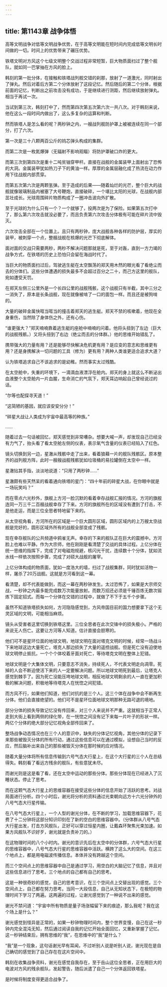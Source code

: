 ```yaml
---
---
---
```

title: 第1143章 战争体悟
---



高等文明战争对低等文明战争优势，在于高等文明能在短时间内完成低等文明长时间做的一切。时间上的优势带来了碾压优势。

铁塔文明对方风这个七级文明整个交战过程非常短暂，巨大物质面扫过了整个舰队，就如同一巴掌抽在方风的脸上。

韩刻的第一批分体，在接触和铁塔战列舰交错的刹那，放射了一道激光，同时射出了弹丸。然后对着后方第二个分体放射了这段记忆。然后随后的第二个分体，根据前面的记忆，判断出之前攻击没有成功，于是继续进行测距，然后继续放射弹丸。相当于再试一次。

当试到第三次，韩刻打中了，然而第四次第五次第六次一共八次。对于韩刻来说，他在这么一段时间内做出了，这么多复杂的运算和判断。

然而铁塔人是怎么看的呢？两秒钟之内，一艘战列舰防护罩上被被连续在同一个部分，打了六次。

第一次是三十八颗两百公斤的钨芯弹头构成的集群。

而第二次是一枚氮爆弹（无辐射不影响观瞄）将防护罩破口炸的更大。

而第三次到第四次是重十二吨贫铀穿甲杆。直接在战舰的金属装甲上面射出了恐怖的大洞。金属装甲犹如热刀子下的黄油一样。厚厚的金属层融化成了热流在动力作用下往战舰内部贯穿。

而第五次第六次是两颗氢弹。至于造成的后果——随着灿烂的光芒，整个巨大的战舰就像玻璃制品内被塞了大号鞭炮，直接破碎，一个堪比太阳的光球，在战舰内部茁壮成长。光球周围碎片物质构成了一圈冲击波向外扩散。

至于光球的为什么只有一个？一个就够了，投两次是为了保险。如果第五次打中了，那么第六次攻击就没必要了，而且负责第六次攻击分体极有可能在碎片流中毁灭。

六次攻击全部在一个位置上。且只有两秒钟，庞大战舰各种各样的防护层，厚实的装甲，被刺穿一个点，整艘战舰在核爆的光芒下彻底解体。

面对面的交战只需要两秒，两秒不解决问题那就是死，至于对轰，直到一方力竭的战争方式，在铁塔的历史上恐怕只会留在海战时代了。

当巨大的物质面扫过后，驾驶逃生艇在太空飘荡的郑天用木然的眼光看了看绝尘而去的分体们。这些分体遭遇的损失最多不会超过百分之二十，而己方这里的舰队，宛如遭受天罚。

在郑天左侧三公里外是一个长四公里的战舰残骸，这个战舰只有半截，其中三分之一消失了，原本是长条战舰，现在就像被啃了一口的面包一样。而且还是被狗啃的。

大量的破碎金属快哐当哐当的撞击着郑天的逃生艇。郑天不禁的咳嗽着，他现在全身重伤，当然除了身体伤之外，还有心伤。

“谁更强大？”郑天喃喃靠着逃生艇的座舱中喃喃的问着。他将头扭到了左边（巨大的战舰残骸。）又将头扭到了右边（绝尘而去的分体群。）他的思维开始错乱了。

携带强大的力量有用？还是能够尽快解决危机更有用？是应变的意志和思维更有用？还是身携解决一切问题的工具（修为）更有用？两种人类谁更适合追求大道？

认为铁塔追求自己不该追求的是幼稚。然而事实太过残酷。

在太空舱中，失重的环境下，一滴滴血液漂浮在舱内。郑天的身上就这么不断泌出血液整个太空舱内一片血腥，生命消亡的气氛下，郑天耳边响起自己曾经说过的话。

“尔等也配探寻天道！”

“这简陋的基因，就应该安安分分！”

“碎星大战让人类成为宇宙中最高等的种族。”

……

随着过去一句话被回忆，郑天感觉到非常嘈杂。想要大喊一声，却发现自己已经没有力气了，抬头看了看太空舱左侧的仪表，表示氧气含量的仪表已经陷入了红色。

镜头切换到另一边，星澈从残骸中走了出来，看着狼藉一片的舰队残骸区。原本整齐的战列舰方阵，此时一艘艘战舰残骸犹如垃圾桶的易拉罐倒在太空中一样。

星澈拈其手指，淡淡地说道：“只用了两秒钟……”

星澈颇有些天然呆的看着通向铁塔的星门：“四十年前的碎星大战，在你眼中就是一场玩笑吗？”

而在零点六光秒外，旗舰上方河一脸沉默的看着幸存战舰汇报的情况。方河的旗舰连同一万三千二百艘战舰幸存了下来。方河的旗舰所在的区域没有遭到了打击，不是他走运，而是三位全思者特地留下来的。

从太空视角看，方河所在的区域是一个巨大圆形区域，圆形区域内的上万艘太空战舰是完好的，圆形区域外所有的战舰全部变成了残骸。

现在幸存舰队的公共频道中鸦雀无声。幸存的下来的舰队正在巨大的震撼中。方河脸上也难以平静。作为大宗师，他在刚刚是看清楚了交战的具体过程。上亿分体在统一思维的指挥下，完成了对电磁炮规避，核闪光干扰，连续数十个分体，犹如流水线一样依次按照步骤，完成了对硕大战舰的屠宰。

上亿分体构成的物质面，犹如一度浩大的墙，扫过了战舰集群，同时犹如活物一样，屠杀了20万战舰。这就是方河看到这一幕。

看清楚，却不代表能做到，而这一幕在两秒钟发生。太过恐怖了，如果是大宗师交战，一秒钟之内最多能完成数万次能量放射。而数万招还必须是千锤百炼无数次锻炼下固定招式。而每一个分体在交错的过程中，就做了不下于五千个步骤。

虽然不知道铁塔损失如何，方河隐隐感觉到，方风帝国目前的国力想要拿下这个无灵区域的文明，可能相当麻烦。

镜头从受害者这里切换到铁塔这里。三位全思者在此次交锋中的损失极小。严格的来说无人伤亡。这要让方河等人知道。估计直接会胆寒的。

他们可不是星环位面的地球文明，地球文明在面对塔克文明的时候，经常一场战斗下来地球这边大量死亡，塔克人那边损失了大量的遥控战舰。但是死亡没有迫使地球文明停止抵抗，一个个个体咬着牙面对死亡，等待塔克文明在整体上犯错。

地球文明是个大集体文明，只要意志不消失，持续死人，不代表文明走向凋零。死掉的人会不断迫使活下来的人一定要解决问题。所以地球文明死到最后，让塔克人感觉到棘手了。因为死亡没能压垮地球文明，相反地球文明剩余的人一直在更加积极的解决问题，积极地等待塔克人在恍惚之间犯错。

而方风不行，如果他们知道，他们对抗的是三个人。这三个体在战争中会不断再生分体。他们会直接绝望的。他们可不是星环位面地球文明那种无路可退的境地。

部分分体的损失导致记忆没有传回来，对三个人来说并不严重。这就相当于正常人走到大街上看到两侧的绿化带，在一恍惚之间没有记下来每一片叶子的形状一样。两亿个分体的绝大部分记忆视角全部传回来了。

整场战争动态情况也在三个人的意识中，缺失的分体记忆视角，其他分体的记录下来那些被毁灭分体的所有行动，通过这些信息可以在通过模拟，设想自己当时的反应，然后脑补出来自己的那些被毁灭分体在那时候的应对情况。

随着大量分体将所有信息传输到六号气态大行星上，在这个大行星的三个人在总结得失。韩刻看了看远方残余的舰队，有些意犹未尽。

而谢光则是这是看了看，还在太空中运动的那些分体。那些分体现在已经进入了沉睡状态。停止了思考。

而在这颗气态大行星上的思维容器在接受这些分体的信息开始了活跃的思考。对战局面进行分析。四个小时后，谢光将分析的资料通过光束朝向远方十六光分钟外的八号气态大行星传输。

在八号气态大行星上，一个人型的谢光分体，在不断的学习，加载思维容器下，花费了十二分钟将这部分知识印刻在了新的空白的思维容器中。（分体群从八号气态大行星出发，打击方风舰队，正好可以穿过恒星内圈，让戴森环聚焦光束加速。如果方风舰队不识好歹，谢光就是负责补刀的。）

在这物理时间的八个小时内。谢光的意识先后在太空中的分体群，六号气态大行星的思维容器中，八号气态大行星的思维容器中活跃。横跨了这么大的空间。在这三个地点上，都是用电磁波传播信息。本体并没有跨越这个空间。

而三个空间点上的思维容器中自己是通过学习，用空白的大脑记忆了信息，并且对这些信息进行了思考。三个地点的自己都有自己的思考。

这是一种很奇妙的感觉，自己的思考意识，在三个空间点上交替出现的感觉。三个空间点上，自己都在努力思考。当同一大段信息，自己从无知状态下，在极短的物理时间下学习了两遍。这两遍的过程，让谢光感觉到了一种说不出来的感觉。

谢光不禁问道：“宇宙中所有物质是量子场涨幅留下来的痕迹，那么我呢？我在这个场上是什么？”

谢光感觉到怪异是正常的，如果一秒钟物理时间内，整个世界变慢，自己在这一秒钟内完全混沌无知，然后通过阅读自我的记忆开始全面回忆，又重新掌握了记忆。这一秒钟结束后，拥有思维的“我”，在思维中的“我”是什么？

“我”是一个现象，这句话谢光早有耳闻，不过听别人说是听别人说，谢光现在是自己确切的感觉到了自己存在在这片空间中。

韩刻在收集战争资料，谢光在感觉自我存在，至于岳山这位全思者，正在用巨大的电波对方风的残余舰队，发起警告，随后派遣了自己一个分体返回铁塔星。

是时候将制度变得更适合战争了。